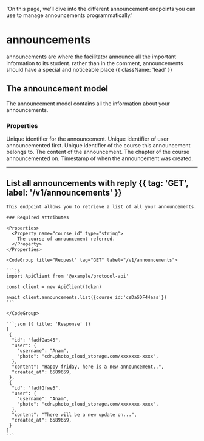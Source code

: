   'On this page, we’ll dive into the different announcement endpoints you can use to manage announcements programmatically.'

# announcements

announcements are where the facilitator announce all the important information to its student. rather than in the comment, announcements should have a special and noticeable place {{ className: 'lead' }}

## The announcement model

The announcement model contains all the information about your announcements.

### Properties

<Properties>
  <Property name="id" type="string">
    Unique identifier for the announcement.
  </Property>
  <Property name="user_id" type="string">
    Unique identifier of user announcemented first.
  </Property>
  <Property name="course_id" type="string">
    Unique identifier of the course this announcement belongs to.
  </Property>
  <Property name="content" type="string">
    The content of the announcement.
  </Property>
  <Property name="chapter" type="integer">
    The chapter of the course announcemented on.
  </Property>
  <Property name="created_at" type="timestamp">
    Timestamp of when the announcement was created.
  </Property>
</Properties>

---

## List all announcements with reply {{ tag: 'GET', label: '/v1/announcements' }}

<Row>
  <Col>

    This endpoint allows you to retrieve a list of all your announcements.
    
    ### Required attributes

    <Properties>
      <Property name="course_id" type="string">
        The course of announcement referred.
      </Property>
    </Properties>

  </Col>
  <Col sticky>

    <CodeGroup title="Request" tag="GET" label="/v1/announcements">

    ```js
    import ApiClient from '@example/protocol-api'

    const client = new ApiClient(token)

    await client.announcements.list({course_id:'csDaSDF44aas'})
    ```

    </CodeGroup>

    ```json {{ title: 'Response' }}
    [
     {
      "id": "fadfGas45",
      "user": {
        "username": "Anam",
        "photo": "cdn.photo_cloud_storage.com/xxxxxxx-xxxx",
      },
      "content": "Happy friday, here is a new announcement..",
      "created_at": 6589659,
     },
     {
      "id": "fadfGfwe5",
      "user": {
        "username": "Anam",
        "photo": "cdn.photo_cloud_storage.com/xxxxxxx-xxxx",
      },
      "content": "There will be a new update on...",
      "created_at": 6589659,
     }
    ]
    ```

  </Col>
</Row>



